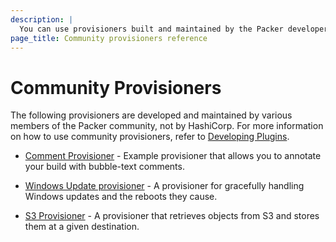 ```yaml
---
description: |
  You can use provisioners built and maintained by the Packer developer community to extend Packer functionality. Learn about community-supported provisioners.
page_title: Community provisioners reference
---
```


# Community Provisioners

The following provisioners are developed and maintained by various members of the
Packer community, not by HashiCorp. For more information on how to use community
provisioners, refer to [Developing Plugins](/packer/docs/plugins/creation).

- [Comment Provisioner](https://github.com/SwampDragons/packer-provisioner-comment) -
  Example provisioner that allows you to annotate your build with bubble-text
  comments.

- [Windows Update provisioner](https://github.com/rgl/packer-plugin-windows-update) -
  A provisioner for gracefully handling Windows updates and the reboots they
  cause.

- [S3 Provisioner](https://github.com/spacechunks/packer-plugin-s3) - 
  A provisioner that retrieves objects from S3 and stores them at a given destination.

